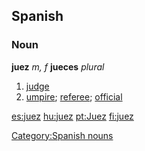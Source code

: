 == Spanish ==
=== Noun ===
'''juez''' ''m, f'' '''jueces''' ''plural''
# [[judge]]
# [[umpire]]; [[referee]]; [[official]]
[[Category:Spanish nouns]]

[[es:juez]]
[[hu:juez]]
[[pt:Juez]]
[[fi:juez]]